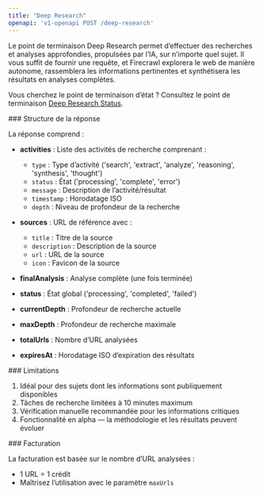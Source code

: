 ```yaml
---
title: "Deep Research"
openapi: 'v1-openapi POST /deep-research'
---
```


Le point de terminaison Deep Research permet d’effectuer des recherches et analyses approfondies, propulsées par l’IA, sur n’importe quel sujet. Il vous suffit de fournir une requête, et Firecrawl explorera le web de manière autonome, rassemblera les informations pertinentes et synthétisera les résultats en analyses complètes.

Vous cherchez le point de terminaison d’état ? Consultez le point de terminaison [Deep Research Status](/fr/api-reference/endpoint/deep-research-get).

<div id="response-structure">
  ### Structure de la réponse
</div>

La réponse comprend :

* **activities** : Liste des activités de recherche comprenant :
  * `type` : Type d’activité (&#39;search&#39;, &#39;extract&#39;, &#39;analyze&#39;, &#39;reasoning&#39;, &#39;synthesis&#39;, &#39;thought&#39;)
  * `status` : État (&#39;processing&#39;, &#39;complete&#39;, &#39;error&#39;)
  * `message` : Description de l’activité/résultat
  * `timestamp` : Horodatage ISO
  * `depth` : Niveau de profondeur de la recherche

* **sources** : URL de référence avec :
  * `title` : Titre de la source
  * `description` : Description de la source
  * `url` : URL de la source
  * `icon` : Favicon de la source

* **finalAnalysis** : Analyse complète (une fois terminée)

* **status** : État global (&#39;processing&#39;, &#39;completed&#39;, &#39;failed&#39;)

* **currentDepth** : Profondeur de recherche actuelle

* **maxDepth** : Profondeur de recherche maximale

* **totalUrls** : Nombre d’URL analysées

* **expiresAt** : Horodatage ISO d’expiration des résultats

<div id="limitations">
  ### Limitations
</div>

1. Idéal pour des sujets dont les informations sont publiquement disponibles
2. Tâches de recherche limitées à 10 minutes maximum
3. Vérification manuelle recommandée pour les informations critiques
4. Fonctionnalité en alpha — la méthodologie et les résultats peuvent évoluer

<div id="billing">
  ### Facturation
</div>

La facturation est basée sur le nombre d’URL analysées :

* 1 URL = 1 crédit
* Maîtrisez l’utilisation avec le paramètre `maxUrls`